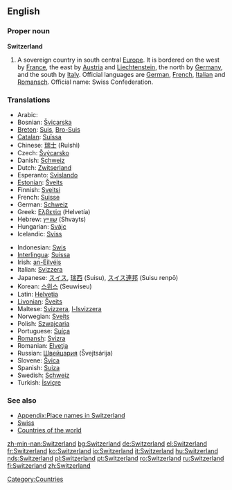==English==

===Proper noun===
'''Switzerland'''
{{wikipedia}}
# A sovereign country in south central [[Europe]]. It is bordered on the west by [[France]], the east by [[Austria]] and [[Liechtenstein]], the north by [[Germany]], and the south by [[Italy]]. Official languages are [[German]], [[French]], [[Italian]] and [[Ladin|Romansch]]. Official name: Swiss Confederation.

===Translations===
{{top}}
*Arabic: {{ARchar|[[سويسرا]]}} {{Unicode|(suwísra)}} {{f}}
*Bosnian: [[Švicarska]] {{f}}
*[[Breton]]: [[Suis]], [[Bro-Suis]]
*[[Catalan]]: [[Suïssa]] {{f}}
*Chinese: [[瑞士]] (Ruìshì)
*Czech: [[Švýcarsko]] 
*Danish: [[Schweiz]]
*Dutch: [[Zwitserland]]
*Esperanto: [[Svislando]]
*[[Estonian]]: [[Šveits]]
*Finnish: [[Sveitsi]]
*French: [[Suisse]]
*German: [[Schweiz]] {{f}}
*Greek: [[Ελβετία]] (Helvetía) {{f}}
*Hebrew: [[שווייץ]] (Shvayts)
*Hungarian: [[Svájc]]
*Icelandic: [[Sviss]] {{f}}
{{mid}}
*Indonesian: [[Swis]]
*[[Interlingua]]: [[Suissa]]
*Irish: [[an-Eilvéis]] {{f}}
*Italian: [[Svizzera]] {{f}}
*Japanese: [[スイス]], [[瑞西]] (Suisu), [[スイス連邦]] (Suisu renpō)
*Korean: [[스위스]] (Seuwiseu)
*Latin: [[Helvetia]] {{f}}
*[[Livonian]]: [[Šveits]]
*Maltese: [[Svizzera]], [[l-Isvizzera]]
*Norwegian: [[Sveits]]
*Polish: [[Szwajcaria]] {{f}}
*Portuguese: [[Suíça]] {{f}}
*[[Romansh]]: [[Svizra]] {{f}}
*Romanian: [[Elveţia]] {{f}}
*Russian: [[Швейцария]] (Švejtsárija) {{f}}
*Slovene: [[Švica]] {{f}}
*Spanish: [[Suiza]] {{f}}
*Swedish: [[Schweiz]]
*Turkish: [[İsviçre]]
{{bottom}}

===See also===
*[[Appendix:Place names in Switzerland]]
*[[Swiss]]
*[[Countries of the world]]

[[Category:Countries]]

[[zh-min-nan:Switzerland]]
[[bg:Switzerland]]
[[de:Switzerland]]
[[el:Switzerland]]
[[fr:Switzerland]]
[[ko:Switzerland]]
[[io:Switzerland]]
[[it:Switzerland]]
[[hu:Switzerland]]
[[nds:Switzerland]]
[[pl:Switzerland]]
[[pt:Switzerland]]
[[ro:Switzerland]]
[[ru:Switzerland]]
[[fi:Switzerland]]
[[zh:Switzerland]]